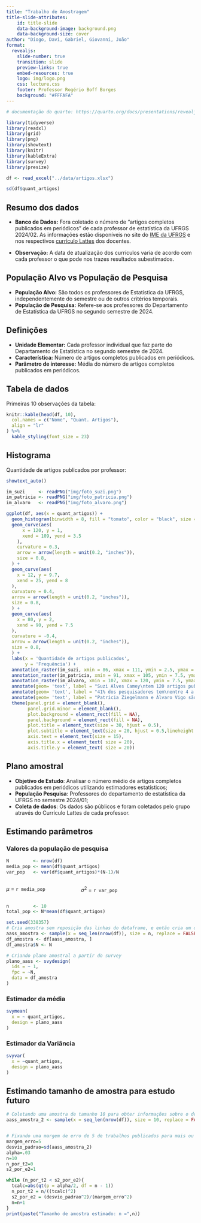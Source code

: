 ```yaml
---
title: "Trabalho de Amostragem"
title-slide-attributes:
    id: title-slide
    data-background-image: background.png
    data-background-size: cover
author: "Diogo, Davi, Gabriel, Giovanni, João"
format:
  revealjs:
    slide-number: true
    transition: slide
    preview-links: true
    embed-resources: true
    logo: img/logo.png
    css: lecture.css
    footer: Professor Rogério Boff Borges
    background: "#FFFAFA"
---
```


```r
# documentação do quarto: https://quarto.org/docs/presentations/revealjs/

library(tidyverse)
library(readxl)
library(grid)
library(png)
library(showtext)
library(knitr)
library(kableExtra)
library(survey)
library(presize)
```

```r

df <- read_excel("../data/artigos.xlsx")

sd(df$quant_artigos)
```

## Resumo dos dados

- **Banco de Dados:** Fora coletado o número de "artigos completos publicados em periódicos" de cada professor de estatística da UFRGS 2024/02.
As informações estão disponíveis no site do [IME da UFRGS]("https://www.ufrgs.br/ime/professores/professores-de-estatistica/") e nos respectivos [currículo Lattes]("https://lattes.cnpq.br/") dos docentes.

- **Observação:** A data de atualização dos currículos varia de acordo com cada professor o que pode nos trazes resultados subestimados.

## População Alvo vs População de Pesquisa

- **População Alvo:** São todos os professores de Estatística da UFRGS, independentemente do semestre ou de outros critérios temporais.
- **População de Pesquisa:** Refere-se aos professores do Departamento de Estatística da UFRGS no segundo semestre de 2024.

## Definições

- **Unidade Elementar:** Cada professor individual que faz parte do Departamento de Estatística no segundo semestre de 2024.
- **Característica:** Número de artigos completos publicados em periódicos.
- **Parâmetro de interesse:** Média do número de artigos completos publicados em periódicos.

## Tabela de dados
Primeiras 10 observações da tabela:
```r

knitr::kable(head(df, 10),
  col.names = c("Nome", "Quant. Artigos"),
  align = "lr"
) %>%
  kable_styling(font_size = 23)
```

## Histograma
<span class="small-text"> Quantidade de artigos publicados por professor: </span>

```r

showtext_auto()

im_suzi     <- readPNG("img/foto_suzi.png")
im_patricia <- readPNG("img/foto_patricia.png")
im_alvaro   <- readPNG("img/foto_alvaro.png")

ggplot(df, aes(x = quant_artigos)) +
  geom_histogram(binwidth = 8, fill = "tomato", color = "black", size = 0.8) +
  geom_curve(aes(
      x = 120, y = 1,
      xend = 109, yend = 3.5
    ),
    curvature = 0.3,
    arrow = arrow(length = unit(0.2, "inches")),
    size = 0.8,
  ) +
  geom_curve(aes(
    x = 12, y = 9.7,
    xend = 25, yend = 8
  ),
  curvature = 0.4,
  arrow = arrow(length = unit(0.2, "inches")),
  size = 0.8,
  ) +
  geom_curve(aes(
    x = 80, y = 2,
    xend = 90, yend = 7.5
  ),
  curvature = -0.4,
  arrow = arrow(length = unit(0.2, "inches")),
  size = 0.8,
  ) +
  labs(x = 'Quantidade de artigos publicados',
       y = 'Frequência') +
  annotation_raster(im_suzi, xmin = 86, xmax = 111, ymin = 2.5, ymax = 5) +
  annotation_raster(im_patricia, xmin = 91, xmax = 105, ymin = 7.5, ymax = 10) +
  annotation_raster(im_alvaro, xmin = 107, xmax = 120, ymin = 7.5, ymax = 10) +
  annotate(geom= 'text', label = "Suzi Alves Camey\ntem 120 artigos publicados", x = 98.2, y = 5.5,  size = 8, lineheight = 0.5) +
  annotate(geom= 'text', label = "41% dos pesquisadores tem\nentre 4 a 12 artigos publicados", x = 41, y = 8,  size = 8, lineheight = 0.5) +
  annotate(geom= 'text', label = "Patrícia Ziegelmann e Álvaro Vigo são o 2° e o 3°\ncom maior quantidade de publicações", x = 105, y = 10.5,  size = 8, lineheight = 0.5) +
  theme(panel.grid = element_blank(),
        panel.grid.minor = element_blank(),
        plot.background = element_rect(fill = NA),
        panel.background = element_rect(fill = NA),
        plot.title = element_text(size = 30, hjust = 0.5),
        plot.subtitle = element_text(size = 20, hjust = 0.5,lineheight = 0.5),
        axis.text = element_text(size = 15),
        axis.title.x = element_text( size = 20),
        axis.title.y = element_text( size = 20))

```

## Plano amostral

- **Objetivo de Estudo**: Analisar o número médio de artigos completos publicados em periódicos utilizando estimadores estatísticos;
- **População Pesquisa**: Professores do departamento de estatística da UFRGS no semestre 2024/01;
- **Coleta de dados**: Os dados são públicos e foram coletados pelo grupo através do Currículo Lattes de cada professor.

## Estimando parâmetros {background-color="#FFFAFA".scrollable}
### Valores da população de pesquisa

```r
N         <- nrow(df)
media_pop <- mean(df$quant_artigos)
var_pop   <- var(df$quant_artigos)*(N-1)/N
```

::: columns
::: {.column width="37%"}
  $\mu$  = `r media_pop`
:::

::: {.column width="63%"}
$\sigma^2$ = `r var_pop`
:::
:::

``` r
n         <- 10
total_pop <- N*mean(df$quant_artigos)

set.seed(338357)
# Cria amostra sem reposição das linhas do dataframe, e então cria um dataframe da amostra
aass_amostra <- sample(x = seq_len(nrow(df)), size = n, replace = FALSE)
df_amostra <- df[aass_amostra, ]
df_amostra$N <- N

# Criando plano amostral a partir do survey
plano_aass <- svydesign(
  ids = ~ 1,
  fpc = ~N,
  data = df_amostra
)
```

::: {.panel-tabset}

### Estimador da média

```r

svymean(
  x = ~ quant_artigos,
  design = plano_aass
)
```

### Estimador da Variância
```r

svyvar(
  x = ~quant_artigos,
  design = plano_aass
)
```

:::

## Estimando tamanho de amostra para estudo futuro
```r
# Coletando uma amostra de tamanho 10 para obter informações sobre o desvio padrão populacional
aass_amostra_2 <- sample(x = seq_len(nrow(df)), size = 10, replace = FALSE)


# Fixando uma margem de erro de 5 de trabalhos publicados para mais ou para menos
margem_erro=5
desvio_padrao=sd(aass_amostra_2)
alpha=.03
n=10
n_por_t2=0
s2_por_e2=1

while (n_por_t2 < s2_por_e2){
  tcalc=abs(qt(p = alpha/2, df = n - 1))
  n_por_t2 = n/((tcalc)^2)
  s2_por_e2 = (desvio_padrao^2)/(margem_erro^2)
  n=n+1
}
print(paste("Tamanho de amostra estimado: n =",n))

```

